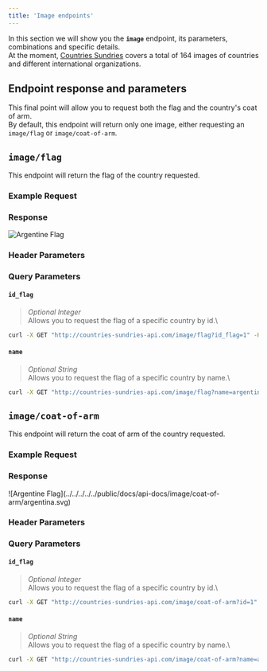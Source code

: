 ```yaml
---
title: 'Image endpoints'
---
```






In this section we will show you the **`image`** endpoint, its parameters, combinations and specific details.\
At the moment, <a href="/" class="no-underline">Countries Sundries</a> covers a total of 164 images of countries and different international organizations.

## Endpoint response and parameters

This final point will allow you to request both the flag and the country's coat of arm.\
By default, this endpoint will return only one image, either requesting an `image/flag` or `image/coat-of-arm`.



## `image/flag`
This endpoint will return the flag of the country requested.

### Example Request

<ExampleCodeImageFlag />

### Response
![Argentine Flag](../../../../../public/docs/api-docs/image/flag/argentina.svg)

### Header Parameters
<GlobalHeaderNote />

### Query Parameters
<QueryParamsExplanation />

#### `id_flag`
>_Optional Integer_\
Allows you to request the flag of a specific country by id.\
```bash
curl -X GET "http://countries-sundries-api.com/image/flag?id_flag=1" -H "x-countries_sundries_api-key: YOUR_API_KEY" -H "x-api-version: 1"
```

#### `name`
>_Optional String_\
Allows you to request the flag of a specific country by name.\
```bash
curl -X GET "http://countries-sundries-api.com/image/flag?name=argentina" -H "x-countries_sundries_api-key: YOUR_API_KEY" -H "x-api-version: 1"
```



## `image/coat-of-arm`
This endpoint will return the coat of arm of the country requested.

### Example Request

<ExampleCodeImageCoatOfArm />

### Response
<div style="display: flex; justify-content: center; align-items: center;">
  ![Argentine Flag](../../../../../public/docs/api-docs/image/coat-of-arm/argentina.svg)
</div>

### Header Parameters
<GlobalHeaderNote />

### Query Parameters
<QueryParamsExplanation />

#### `id_flag`
>_Optional Integer_\
Allows you to request the flag of a specific country by id.\
```bash
curl -X GET "http://countries-sundries-api.com/image/coat-of-arm?id=1" -H "x-countries_sundries_api-key: YOUR_API_KEY" -H "x-api-version: 1"
```

#### `name`
>_Optional String_\
Allows you to request the flag of a specific country by name.\
```bash
curl -X GET "http://countries-sundries-api.com/image/coat-of-arm?name=argentina" -H "x-countries_sundries_api-key: YOUR_API_KEY" -H "x-api-version: 1"
```